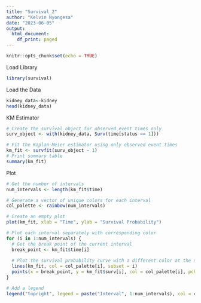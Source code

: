 ```yaml
---
title: "Survival_2"
author: "Kelvin Nyongesa"
date: "2023-06-05"
output:
  html_document:
    df_print: paged
---
```


```r
knitr::opts_chunk$set(echo = TRUE)
```


Load Library
```r
library(survival)
```

Load the Data
```r
kidney_data<-kidney
head(kidney_data)
```

KM Estimator
```r
# Create the survival object for observed event times only
surv_object <- with(kidney_data, Surv(time[status == 1]))

# Fit the Kaplan-Meier estimator using only observed event times
km_fit <- survfit(surv_object ~ 1)
# Print summary table 
summary(km_fit)
```

Plot 
```r
# Get the number of intervals
num_intervals <- length(km_fit$time)

# Generate a vector of unique colors for each interval
col_palette <- rainbow(num_intervals)

# Create an empty plot
plot(km_fit, xlab = "Time", ylab = "Survival Probability")

# Plot each interval separately with corresponding color
for (i in 1:num_intervals) {
  # Get the break point of the current interval
  break_point <- km_fit$time[i]
  
  # Plot the survival probability curve with a different color at the start and end points
  lines(km_fit, col = col_palette[i], subset = i)
  points(x = break_point, y = km_fit$surv[i], col = col_palette[i], pch = 19)
}

# Add a legend
legend("topright", legend = paste("Interval", 1:num_intervals), col = col_palette, lwd = 1)
```

